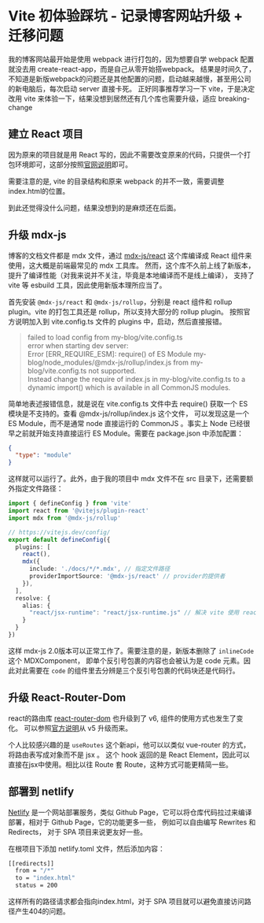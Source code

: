 # Vite 初体验踩坑 - 记录博客网站升级 + 迁移问题

我的博客网站最开始是使用 webpack 进行打包的，因为想要自学 webpack 配置就没去用 create-react-app，而是自己从零开始搭webpack。
结果是时间久了，不知道是新版webpack的问题还是其他配置的问题，启动越来越慢，甚至用公司的新电脑后，每次启动 server 直接卡死。
正好同事推荐学习一下 vite，于是决定改用 vite 来体验一下，结果没想到居然还有几个库也需要升级，适应 breaking-change

## 建立 React 项目

因为原来的项目就是用 React 写的，因此不需要改变原来的代码，只提供一个打包环境即可，这部分按照[官网说明](https://vitejs.dev/guide/#scaffolding-your-first-vite-project)即可。

需要注意的是, vite 的目录结构和原来 webpack 的并不一致，需要调整 index.html的位置。

到此还觉得没什么问题，结果没想到的是麻烦还在后面。

## 升级 mdx-js

博客的文档文件都是 mdx 文件，通过 [mdx-js/react](https://mdxjs.com/) 这个库编译成 React 组件来使用，这大概是前端最常见的 mdx 工具库。
然而，这个库不久前上线了新版本，提升了编译性能（对我来说并不关注，毕竟是本地编译而不是线上编译），
支持了 vite 等 esbuild 工具，因此使用新版本理所应当了。

首先安装 `@mdx-js/react` 和 `@mdx-js/rollup`，分别是 react 组件和 rollup plugin。vite 的打包工具还是 rollup，所以支持大部分的 rollup plugin。
按照官方说明加入到 vite.config.ts 文件的 plugins 中，启动，然后直接报错。

> failed to load config from my-blog/vite.config.ts  
error when starting dev server:  
Error [ERR_REQUIRE_ESM]: require() of ES Module my-blog/node_modules/@mdx-js/rollup/index.js from my-blog/vite.config.ts not supported.  
Instead change the require of index.js in my-blog/vite.config.ts to a dynamic import() which is available in all CommonJS modules.  

简单地表述报错信息，就是说在 vite.config.ts 文件中去 require() 获取一个 ES 模块是不支持的。查看 @mdx-js/rollup/index.js 这个文件，
可以发现这是一个 ES Module，而不是通常 node 直接运行的 CommonJS 。事实上 Node 已经很早之前就开始支持直接运行 ES Module。需要在 package.json 中添加配置：

```json
{
  "type": "module"
}
```

这样就可以运行了。此外，由于我的项目中 mdx 文件不在 src 目录下，还需要额外指定文件路径：

```ts
import { defineConfig } from 'vite'
import react from '@vitejs/plugin-react'
import mdx from '@mdx-js/rollup'

// https://vitejs.dev/config/
export default defineConfig({
  plugins: [
    react(),
    mdx({
      include: './docs/*/*.mdx', // 指定文件路径
      providerImportSource: '@mdx-js/react' // provider的提供者
    }),
  ],
  resolve: {
    alias: {
      "react/jsx-runtime": "react/jsx-runtime.js" // 解决 vite 使用 react 的引用问题 
    }
  }
})
```

这样 mdx-js 2.0版本可以正常工作了。需要注意的是，新版本删除了 `inlineCode` 这个 MDXComponent，
即单个反引号包裹的内容也会被认为是 code 元素。因此对此需要在 `code` 的组件里去分辨是三个反引号包裹的代码块还是代码行。

## 升级 React-Router-Dom

react的路由库 [react-router-dom](https://reactrouter.com/docs/en/v6/getting-started/overview) 也升级到了 v6, 组件的使用方式也发生了变化。
可以参照[官方说明](https://reactrouter.com/docs/en/v6/upgrading/v5)从 v5 升级而来。

个人比较感兴趣的是 `useRoutes` 这个新api，他可以以类似 vue-router 的方式，将路由表写成对象而不是 jsx 。
这个 hook 返回的是 React Element，因此可以直接在jsx中使用。相比以往 Route 套 Route，这种方式可能更精简一些。

## 部署到 netlify

[Netlify](https://www.netlify.com/) 是一个网站部署服务，类似 Github Page，它可以将仓库代码拉过来编译部署，相对于 Github Page，它的功能更多一些，
例如可以自由编写 Rewrites 和 Redirects， 对于 SPA 项目来说更友好一些。

在根项目下添加 netlify.toml 文件，然后添加内容：

```bash
[[redirects]]
  from = "/*"
  to = "index.html"
  status = 200
```

这样所有的路径请求都会指向index.html，对于 SPA 项目就可以避免直接访问路径产生404的问题。
